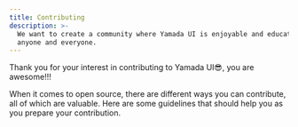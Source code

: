 ```yaml
---
title: Contributing
description: >-
  We want to create a community where Yamada UI is enjoyable and educational for
  anyone and everyone.
---
```


Thank you for your interest in contributing to Yamada UI😎, you are awesome!!!

When it comes to open source, there are different ways you can contribute, all of which are valuable. Here are some guidelines that should help you as you prepare your contribution.
